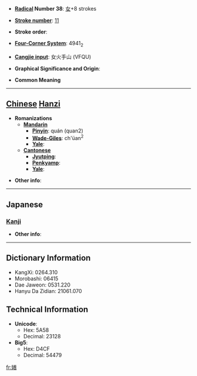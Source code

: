 * '''[[Wiktionary:Chinese radical index| Radical]] Number 38''': [[Wiktionary:Chinese radical index 女|女]]+8 strokes

* '''[[Wiktionary:Chinese total strokes index|Stroke number]]''': [[Wiktionary:Chinese total strokes index 11|11]]

* '''Stroke order''': 

* '''[[Wiktionary:Chinese four corner index|Four-Corner System]]''': 4941<sub>2</sub>

* '''[[Wiktionary:Chinese Cangjie index|Cangjie input]]''': 女火手山 (VFQU)

* '''Graphical Significance and Origin''': 

* '''Common Meaning'''

----

== [[Chinese]] [[Hanzi]] ==

* '''Romanizations'''
** '''[[Mandarin]]'''
*** '''[[Pinyin]]''': quán (quan2)
*** '''[[Wade-Giles]]''': ch'üan<sup>2</sup>
*** '''[[Yale]]''': 
** '''[[Cantonese]]'''
*** '''[[Jyutping]]''':
*** '''[[Penkyamp]]''': 
*** '''[[Yale]]''': 

* '''Other info''': 

----

==Japanese==
===[[Kanji]]===
{{kanji|on readings=[[けん]] (ken), [[げん]] (gen)|kun readings=[[みめよい]] (mimeyoi), [[やかり]] (yakari)}}

* '''Other info''':  

----

== Dictionary Information ==

* KangXi: 0264.310
* Morobashi: 06415
* Dae Jaweon: 0531.220
* Hanyu Da Zidian: 21061.070

== Technical Information ==

* '''Unicode''':
** Hex: 5A58
** Decimal: 23128
* '''Big5''':
** Hex: D4CF
** Decimal: 54479

[[fr:婘]]